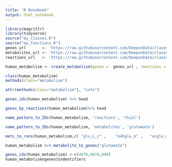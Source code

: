 ```yaml
---
title: "R Notebook"
output: html_notebook
---
```


```r
library(magrittr)
library(tidyverse)
source("my_classes.R")
source("my_functions.R")
genes_url       <- 'https://raw.githubusercontent.com/DeepenData/clases/fb3e5b3f7c9aca0c13d7eebe217cde9fe6b087bf/04-filters-programacion-funcional-apply-map/recon3_genes_to_reactionIDs.csv'
metabolites_url <- 'https://raw.githubusercontent.com/DeepenData/clases/fb3e5b3f7c9aca0c13d7eebe217cde9fe6b087bf/04-filters-programacion-funcional-apply-map/recon3_metabolite_metadata.csv'
reactions_url   <- 'https://raw.githubusercontent.com/DeepenData/clases/fb3e5b3f7c9aca0c13d7eebe217cde9fe6b087bf/04-filters-programacion-funcional-apply-map/recon3_reactions_metadata.csv'
```


```r
human_metabolism <- create_metabolism(genes =  genes_url , reactions = reactions_url, metabolites = metabolites_url)

class(human_metabolism)
methods(class="metabolism")

attr(methods(class="metabolism"), "info")
```
```r
genes_ids(human_metabolism) %>% head
```
```r
genes_by_reactions(human_metabolism)%>% head
```

```r
name_pattern_to_IDs(human_metabolism, 'reactions', 'thiol') 
```

```r
name_pattern_to_IDs(human_metabolism, 'metabolites', 'glutamate') 
```

```r
mets_to_rxns(human_metabolism,c( "glu_L_c" ,    "e4hglu_m" ,   "acglu_m" )) 
```


```r
human_metabolism %>% metabolite_to_genes("glutamate")
```


```r
genes_ids(human_metabolism) <-c(4878,0878,000)
human_metabolism@genes@indentifiers
```




















